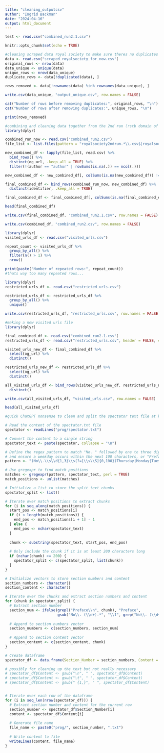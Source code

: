 ```yaml
---
title: "cleaning_outputcsv"
author: "Ingrid Backman"
date: "2024-04-16"
output: html_document
---
```

```r
test <- read.csv("combined_run2.1.csv")
```


```r
knitr::opts_chunk$set(echo = TRUE)
```

```r
#cleaning scraped data royal society to make sure theres no duplicates
data <- read.csv("scraped_royalsociety_for_now.csv")
original_rows <- nrow(data)
data_unique <- unique(data)
unique_rows <- nrow(data_unique)
duplicate_rows <- data[!duplicated(data), ]

rows_removed <- data[!rownames(data) %in% rownames(data_unique), ]

write.csv(data_unique, "output_unique.csv", row.names = FALSE)

cat("Number of rows before removing duplicates:", original_rows, "\n")
cat("Number of rows after removing duplicates:", unique_rows, "\n")

print(rows_removed)

```

```r
#combining and cleaning data together from the 2nd run (rstb domain of royal society)
library(dplyr)

combined_run_now <- read.csv("combined_run2.csv")
file_list <- list.files(pattern = "royalsociety2ndrun.*\\.csv$|royalsociety3.*\\.csv$")

new_combined_df <- lapply(file_list, read.csv) %>%
  bind_rows() %>%
  distinct(og_url, .keep_all = TRUE) %>%
  filter(!(author == "author" | rowSums(is.na(.)) == ncol(.)))

new_combined_df <- new_combined_df[, colSums(is.na(new_combined_df)) != nrow(new_combined_df)]

final_combined_df <- bind_rows(combined_run_now, new_combined_df) %>%
  distinct(identifier, .keep_all = TRUE)

final_combined_df <- final_combined_df[, colSums(is.na(final_combined_df)) != nrow(final_combined_df)]

head(final_combined_df)

write.csv(final_combined_df, "combined_run2.1.csv", row.names = FALSE)

```


```r
write.csv(combined_df, "combined_run2.csv", row.names = FALSE)

```


```r
library(dplyr)
visited_urls_df <- read.csv("visited_urls.csv")

repeat_count <- visited_urls_df %>%
  group_by_all() %>% 
  filter(n() > 1) %>% 
  nrow() 

print(paste("Number of repeated rows:", repeat_count))
#thats way too many repeated rows...
```


```r
library(dplyr)
restricted_urls_df <- read.csv("restricted_urls.csv")

restricted_urls_df <- restricted_urls_df %>%
  group_by_all() %>% 
  unique()

write.csv(restricted_urls_df, "restricted_urls.csv", row.names = FALSE)
```


```r
#making a new visited urls file
library(dplyr)

final_combined_df <- read.csv("combined_run2.1.csv")
restricted_urls_df <- read.csv("restricted_urls.csv", header = FALSE, col.names = "og_url")

visited_urls_new_df <- final_combined_df %>%
  select(og_url) %>%
  distinct()

restricted_urls_new_df <- restricted_urls_df %>%
  select(og_url) %>%
  distinct()

all_visited_urls_df <- bind_rows(visited_urls_new_df, restricted_urls_new_df) %>%
  distinct()

write.csv(all_visited_urls_df, "visited_urls.csv", row.names = FALSE)

head(all_visited_urls_df)


```



```r
#quick ChatGPT nonsense to clean and split the spectator text file at https://www.gutenberg.org/files/12030/12030-h/12030-h.htm

# Read the content of the spectator.txt file
spectator <- readLines("prog/spectator.txt")

# Convert the content to a single string
spectator_text <- paste(spectator, collapse = "\n")

# Define the regex pattern to match "No. " followed by one to three digits
# and ensure a weekday occurs within the next 100 characters, or "Preface\n"
pattern <- "(No\\.\\s\\d{1,3}\\s(?=[\\s\\S]{0,100}(Thursday|Monday|Tuesday|Wednesday|Friday|Saturday|Sunday)))|Preface\\n"

# Use gregexpr to find match positions
matches <- gregexpr(pattern, spectator_text, perl = TRUE)
match_positions <- unlist(matches)

# Initialize a list to store the split text chunks
spectator_split <- list()

# Iterate over match positions to extract chunks
for (i in seq_along(match_positions)) {
  start_pos <- match_positions[i]
  if (i < length(match_positions)) {
    end_pos <- match_positions[i + 1] - 1
  } else {
    end_pos <- nchar(spectator_text)
  }
  
  chunk <- substring(spectator_text, start_pos, end_pos)
  
  # Only include the chunk if it is at least 200 characters long
  if (nchar(chunk) >= 200) {
    spectator_split <- c(spectator_split, list(chunk))
  }
}

# Initialize vectors to store section numbers and content
section_numbers <- character()
section_content <- character()

# Iterate over the chunks and extract section numbers and content
for (chunk in spectator_split) {
  # Extract section number
  section_num <- ifelse(grepl("Preface\\n", chunk), "Preface", 
                        gsub("No\\. (\\d+).*", "\\1", grep("No\\. (\\d+)", chunk, value = TRUE)))
  
  # Append to section numbers vector
  section_numbers <- c(section_numbers, section_num)
  
  # Append to section content vector
  section_content <- c(section_content, chunk)
}

# Create dataframe
spectator_df <- data.frame(Section_Number = section_numbers, Content = section_content)

```


```r
# possibly for cleaning up the text but not really necessary
# spectator_df$Content <- gsub("\n", " ", spectator_df$Content)
# spectator_df$Content <- gsub("\t", " ", spectator_df$Content)
# spectator_df$Content <- gsub(" {1,}", " ", spectator_df$Content)


# Iterate over each row of the dataframe
for (i in seq_len(nrow(spectator_df))) {
  # Extract section number and content for the current row
  section_number <- spectator_df$Section_Number[i]
  content <- spectator_df$Content[i]
  
  # Generate file name
  file_name <- paste0("prog/", section_number, ".txt")
  
  # Write content to file
  writeLines(content, file_name)
}


```


